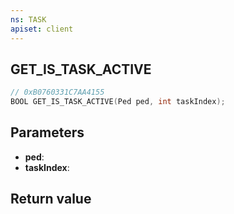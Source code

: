 ```yaml
---
ns: TASK
apiset: client
---
```

## GET_IS_TASK_ACTIVE

```c
// 0xB0760331C7AA4155
BOOL GET_IS_TASK_ACTIVE(Ped ped, int taskIndex);
```


## Parameters
* **ped**:
* **taskIndex**:

## Return value